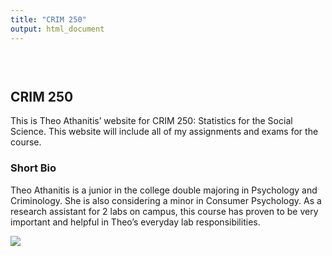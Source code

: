 ```yaml
---
title: "CRIM 250"
output: html_document
---
```


<style type="text/css">
.title {
  display: none;
}

#getting-started img {
  margin-right: 10px;
}

</style>

<div class="row" style="padding-top: 30px;">
<div class="col-sm-6">

# **CRIM 250**

This is Theo Athanitis' website for CRIM 250: Statistics for the Social Science. This website will include all of my assignments and exams for the course. 

### Short Bio

Theo Athanitis is a junior in the college double majoring in Psychology and Criminology. She is also considering a minor in Consumer Psychology. As a research assistant for 2 labs on campus, this course has proven to be very important and helpful in Theo's everyday lab responsibilities. 

</div>
<div class="col-sm-6">

<a href = "https://crumplab.github.io">
![](images/logo.png)
</a>
</div>
